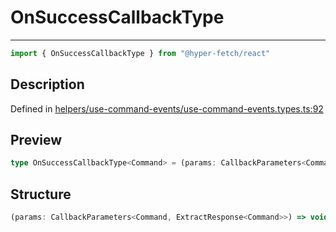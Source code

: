 

# OnSuccessCallbackType

<div class="api-docs__separator" data-reactroot="">

---

</div><div class="api-docs__import" data-reactroot="">

```ts
import { OnSuccessCallbackType } from "@hyper-fetch/react"
```

</div><div class="api-docs__section">

## Description

</div><div class="api-docs__description"><span class="api-docs__do-not-parse">



</span></div><p class="api-docs__definition">

Defined in [helpers/use-command-events/use-command-events.types.ts:92](https://github.com/BetterTyped/hyper-fetch/blob/aff5c35a/packages/react/src/helpers/use-command-events/use-command-events.types.ts#L92)

</p><div class="api-docs__section">

## Preview

</div><div class="api-docs__preview type single">

```ts
type OnSuccessCallbackType<Command> = (params: CallbackParameters<Command, ExtractResponse<Command>>) => void | Promise<void>;
```

</div><div class="api-docs__section">

## Structure

</div><div class="api-docs__returns">

```ts
(params: CallbackParameters<Command, ExtractResponse<Command>>) => void | Promise<void>
```

</div>